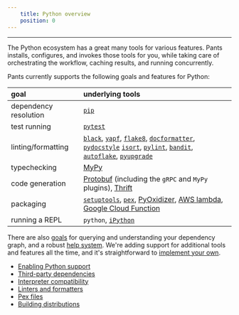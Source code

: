```yaml
---
    title: Python overview
    position: 0
---
```




---

The Python ecosystem has a great many tools for various features. Pants installs, configures, and invokes those tools for you, while taking care of orchestrating the workflow, caching results, and running concurrently.

Pants currently supports the following goals and features for Python:

| goal                  | underlying tools                                                                                                                                                                                                                                                                                                                                                          |
| :-------------------- | :--------------------------------------------------------------------------------------------------------------------------------------------------------------------------------------------------------------------------------------------------------------------------------------------------------------------------------------------------------------------------|
| dependency resolution | [`pip`](doc:python-third-party-dependencies)                                                                                                                                                                                                                                                                                                                              |
| test running          | [`pytest`](doc:python-test-goal)                                                                                                                                                                                                                                                                                                                                          |
| linting/formatting    | [`black`](doc:reference-black), [`yapf`](doc:reference-yapf), [`flake8`](doc:reference-flake8), [`docformatter`](doc:reference-docformatter), [`pydocstyle`](doc:reference-pydocstyle) [`isort`](doc:reference-isort), [`pylint`](doc:reference-pylint), [`bandit`](doc:reference-bandit), [`autoflake`](doc:reference-autoflake), [`pyupgrade`](doc:reference-pyupgrade) |
| typechecking          | [MyPy](doc:python-check-goal)                                                                                                                                                                                                                                                                                                                                             |
| code generation       | [Protobuf](doc:protobuf-python) (including the `gRPC` and `MyPy` plugins), [Thrift](doc:thrift-python)                                                                                                                                                                                                                                                                    |
| packaging             | [`setuptools`](doc:python-distributions), [`pex`](doc:python-package-goal), [PyOxidizer](doc:pyoxidizer), [AWS lambda](doc:awslambda-python), [Google Cloud Function](doc:google-cloud-function-python)                                                                                                                                                                   |
| running a REPL        | `python`, [`iPython`](doc:python-repl-goal)                                                                                                                                                                                                                                                                                                                               |

There are also [goals](doc:project-introspection) for querying and understanding your dependency graph, and a robust [help system](doc:command-line-help). We're adding support for additional tools and features all the time, and it's straightforward to [implement your own](doc:plugins-overview). 

- [Enabling Python support](doc:python-backend) 
- [Third-party dependencies](doc:python-third-party-dependencies) 
- [Interpreter compatibility](doc:python-interpreter-compatibility) 
- [Linters and formatters](doc:python-linters-and-formatters) 
- [Pex files](doc:pex-files) 
- [Building distributions](doc:python-distributions)